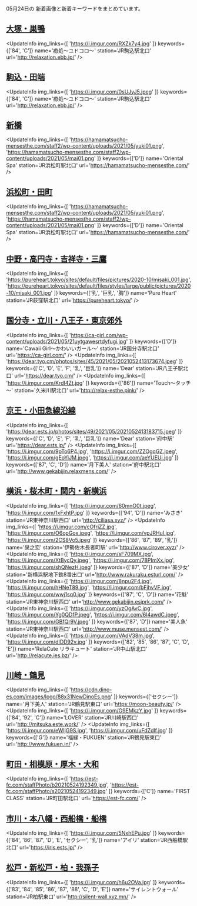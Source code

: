 

05月24日の
新着画像と新着キーワードをまとめています。

<DmmAffiliateIns />

## [大塚・巣鴨](/busty/0040)
<UpdateInfo
    img_links={[
    'https://i.imgur.com/RXZk7y4.jpg'
    ]}
    keywords={['84', 'C']}
    name='癒処～ユドコロ～'
    station='JR駒込駅北口'
    url='http://relaxation.ebb.jp/'
/>
<DmmAffiliateIns />

## [駒込・田端](/busty/0050)
<UpdateInfo
    img_links={[
    'https://i.imgur.com/0sUJyJ5.jpeg'
    ]}
    keywords={['84', 'C']}
    name='癒処～ユドコロ～'
    station='JR駒込駅北口'
    url='http://relaxation.ebb.jp/'
/>
<DmmAffiliateIns />

## [新橋](/busty/0100)
<UpdateInfo
    img_links={[
    'https://hamamatsucho-mensesthe.com/staff2/wp-content/uploads/2021/05/yuki01.png',
    'https://hamamatsucho-mensesthe.com/staff2/wp-content/uploads/2021/05/mai01.png'
    ]}
    keywords={['D']}
    name='Oriental Spa'
    station='JR浜松町駅北口'
    url='https://hamamatsucho-mensesthe.com/'
/>
<DmmAffiliateIns />

## [浜松町・田町](/busty/0110)
<UpdateInfo
    img_links={[
    'https://hamamatsucho-mensesthe.com/staff2/wp-content/uploads/2021/05/yuki01.png',
    'https://hamamatsucho-mensesthe.com/staff2/wp-content/uploads/2021/05/mai01.png'
    ]}
    keywords={['D']}
    name='Oriental Spa'
    station='JR浜松町駅北口'
    url='https://hamamatsucho-mensesthe.com/'
/>
<DmmAffiliateIns />

## [中野・高円寺・吉祥寺・三鷹](/busty/0180)
<UpdateInfo
    img_links={[
    'https://pureheart.tokyo/sites/default/files/pictures/2020-10/misaki_001.jpg',
    'https://pureheart.tokyo/sites/default/files/styles/large/public/pictures/2020-10/misaki_001.jpg'
    ]}
    keywords={['乳', '巨乳', '胸']}
    name='Pure Heart'
    station='JR荻窪駅北口'
    url='https://pureheart.tokyo/'
/>
<DmmAffiliateIns />

## [国分寺・立川・八王子・東京郊外](/busty/0200)
<UpdateInfo
    img_links={[
    'https://ca-girl.com/wp-content/uploads/2021/05/21uytgawesrtdyfugi.jpg'
    ]}
    keywords={['D']}
    name='Cawaii Girl～かわいいガール～'
    station='JR国分寺駅北口'
    url='https://ca-girl.com/'
/>
<UpdateInfo
    img_links={[
    'https://dear.tyo.cm/photos/sites/45/2021/05/2021052413173674.jpeg'
    ]}
    keywords={['C', 'D', 'E', 'F', '乳', '巨乳']}
    name='Dear'
    station='JR八王子駅北口'
    url='https://dear.tyo.cm/'
/>
<UpdateInfo
    img_links={[
    'https://i.imgur.com/KrdI4Zt.jpg'
    ]}
    keywords={['86']}
    name='Touch～タッチ～'
    station='久米川駅北口'
    url='http://relax-esthe.pink/'
/>
<DmmAffiliateIns />

## [京王・小田急線沿線](/busty/0260)
<UpdateInfo
    img_links={[
    'https://dear.ests.jp/photos/sites/49/2021/05/2021052413183715.jpeg'
    ]}
    keywords={['C', 'D', 'E', 'F', '乳', '巨乳']}
    name='Dear'
    station='府中駅'
    url='https://dear.ests.jp/'
/>
<UpdateInfo
    img_links={[
    'https://i.imgur.com/9pTo6P4.jpg',
    'https://i.imgur.com/ZZOgqGZ.jpeg',
    'https://i.imgur.com/gEoYiJM.jpeg',
    'https://i.imgur.com/aeYUEUi.jpg'
    ]}
    keywords={['87', 'C', 'D']}
    name='月下美人'
    station='府中駅北口'
    url='http://www.gekabijin.relaxmens.com/'
/>
<DmmAffiliateIns />

## [横浜・桜木町・関内・新横浜](/busty/0310)
<UpdateInfo
    img_links={[
    'https://i.imgur.com/60mnO0t.jpeg',
    'https://i.imgur.com/1xFxhtP.jpg'
    ]}
    keywords={['94', 'D']}
    name='みさき'
    station='JR東神奈川駅西口'
    url='http://ciliasa.xyz/'
/>
<UpdateInfo
    img_links={[
    'https://i.imgur.com/cOfrjZZ.jpg',
    'https://i.imgur.com/O6opGox.jpeg',
    'https://i.imgur.com/vpJRHuI.jpg',
    'https://i.imgur.com/2CS8Vo5.jpeg'
    ]}
    keywords={['86', '87', '89', '乳']}
    name='泉之恋'
    station='伊勢佐木長者町駅'
    url='http://www.cirover.xyz/'
/>
<UpdateInfo
    img_links={[
    'https://i.imgur.com/sF709MX.jpg',
    'https://i.imgur.com/XtBycQy.jpeg',
    'https://i.imgur.com/78PImXx.jpg',
    'https://i.imgur.com/shQNezH.jpeg'
    ]}
    keywords={['87', 'D']}
    name='美少女'
    station='新横浜駅地下鉄8番出口'
    url='http://www.rakuraku.esturl.com/'
/>
<UpdateInfo
    img_links={[
    'https://i.imgur.com/8npu2F4.jpg',
    'https://i.imgur.com/hHNeT89.jpg',
    'https://i.imgur.com/bFjhvVF.jpg',
    'https://i.imgur.com/wwj1sq0.jpg'
    ]}
    keywords={['87', 'C', 'D']}
    name='花魁'
    station='JR東神奈川駅西口'
    url='http://www.gekabijin.esjprk.com/'
/>
<UpdateInfo
    img_links={[
    'https://i.imgur.com/yzOgAvC.jpg',
    'https://i.imgur.com/Yg0QDfP.jpeg',
    'https://i.imgur.com/6I4awdC.jpeg',
    'https://i.imgur.com/GBfQr9V.jpeg'
    ]}
    keywords={['87', 'D']}
    name='美人魚'
    station='JR東神奈川駅西口'
    url='http://www.muse.mensest.com/'
/>
<UpdateInfo
    img_links={[
    'https://i.imgur.com/VAdV38m.jpg',
    'https://i.imgur.com/dIDD92v.jpg'
    ]}
    keywords={['82', '85', '86', '87', 'C', 'D', 'E']}
    name='RelaCute リラキュート'
    station='JR中山駅北口'
    url='http://relacute.ies.bz/'
/>
<DmmAffiliateIns />

## [川崎・鶴見](/busty/0320)
<UpdateInfo
    img_links={[
    'https://cdn.dino-es.com/images/logo/88x31NewDinoEs.png'
    ]}
    keywords={['セクシー']}
    name='月下美人'
    station='JR鶴見駅東口'
    url='https://moon-beauty.jp/'
/>
<UpdateInfo
    img_links={[
    'https://i.imgur.com/G9EMkzY.jpg'
    ]}
    keywords={['84', '92', 'C']}
    name='LOVER'
    station='JR川崎駅西口'
    url='http://mitsuka.este.work/'
/>
<UpdateInfo
    img_links={[
    'https://i.imgur.com/eWIjG9S.jpg',
    'https://i.imgur.com/uFdZdlf.jpg'
    ]}
    keywords={['G']}
    name='福縁・FUKUEN'
    station='JR鶴見駅東口'
    url='http://www.fukuen.in/'
/>
<DmmAffiliateIns />

## [町田・相模原・厚木・大和](/busty/0330)
<UpdateInfo
    img_links={[
    'https://est-fc.com/staffPhoto/b20210524192349.jpg',
    'https://est-fc.com/staffPhoto/s20210524192349.jpg'
    ]}
    keywords={['C']}
    name='FIRST CLASS'
    station='JR町田駅北口'
    url='https://est-fc.com/'
/>
<DmmAffiliateIns />

## [市川・本八幡・西船橋・船橋](/busty/0510)
<UpdateInfo
    img_links={[
    'https://i.imgur.com/5NxhEPu.jpg'
    ]}
    keywords={['84', '86', '87', 'D', 'E', 'セクシー', '乳']}
    name='アイリ'
    station='JR西船橋駅北口'
    url='https://iris.ests.jp/'
/>
<DmmAffiliateIns />

## [松戸・新松戸・柏・我孫子](/busty/0520)
<UpdateInfo
    img_links={[
    'https://i.imgur.com/h6u2OVa.jpg'
    ]}
    keywords={['83', '84', '85', '86', '87', '88', 'C', 'D', 'E']}
    name='サイレントウォール'
    station='JR柏駅東口'
    url='http://silent-wall.xyz.mn/'
/>
<DmmAffiliateIns />

<DmmAffiliateScript />

